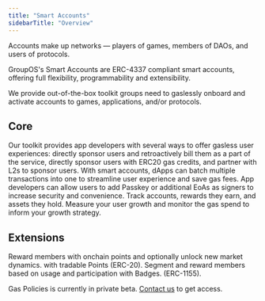 ```yaml
---
title: "Smart Accounts"
sidebarTitle: "Overview"
---
```


Accounts make up networks — players of games, members of DAOs, and users of protocols.

GroupOS's Smart Accounts are ERC-4337 compliant smart accounts, offering full flexibility, programmability and extensibility.

We provide out-of-the-box toolkit groups need to gaslessly onboard and activate accounts to games, applications, and/or protocols. 

## Core

<AccordionGroup>
  <Accordion title="Gas Credits">
    Our toolkit provides app developers with several ways to offer gasless user experiences: directly sponsor users and retroactively bill them as a part of the service, directly sponsor users with ERC20 gas credits, and partner with L2s to sponsor users.
  </Accordion>
  <Accordion title="Batch Transactions">
    With smart accounts, dApps can batch multiple transactions into one to streamline user experience and save gas fees.
  </Accordion>
  <Accordion title="Delegated Signers">
    App developers can allow users to add Passkey or additional EoAs as signers to increase security and convenience.
  </Accordion>
  <Accordion title="Directory">
    Track accounts, rewards they earn, and assets they hold.
  </Accordion>
  <Accordion title="Analytics">
    Measure your user growth and monitor the gas spend to inform your growth
    strategy.
  </Accordion>
</AccordionGroup>

## Extensions

<AccordionGroup>
  <Accordion title="Points">
    Reward members with onchain points and optionally unlock new market dynamics.
    with tradable Points (ERC-20).
  </Accordion>
  <Accordion title="Badges">
    Segment and reward members based on usage and participation with Badges.
    (ERC-1155).
  </Accordion>
</AccordionGroup>

Gas Policies is currently in private beta. [Contact us](https://twitter.com/0xstation) to get access.
